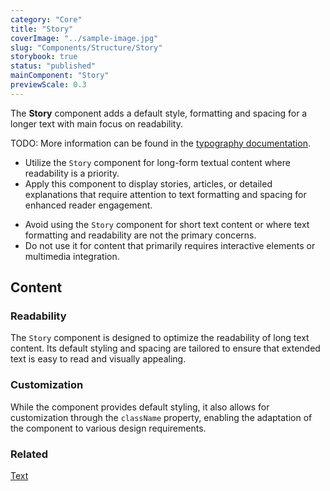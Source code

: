 ```yaml
---
category: "Core"
title: "Story"
coverImage: "../sample-image.jpg"
slug: "Components/Structure/Story"
storybook: true
status: "published"
mainComponent: "Story"
previewScale: 0.3
---
```


The **Story** component adds a default style, formatting and spacing for a longer text with main focus on readability.

TODO: More information can be found in the [typography documentation](?path=/story/documentation-general--typography).

<DoUse>

- Utilize the `Story` component for long-form textual content where readability is a priority.
- Apply this component to display stories, articles, or detailed explanations that require attention to text formatting and spacing for enhanced reader engagement.

</DoUse>

<DoNotUse>

- Avoid using the `Story` component for short text content or where text formatting and readability are not the primary concerns.
- Do not use it for content that primarily requires interactive elements or multimedia integration.

</DoNotUse>

## Content

### Readability

The `Story` component is designed to optimize the readability of long text content. Its default styling and spacing are tailored to ensure that extended text is easy to read and visually appealing.

### Customization

While the component provides default styling, it also allows for customization through the `className` property, enabling the adaptation of the component to various design requirements.

### Related

[Text](?path=/docs/components-text--regular)
